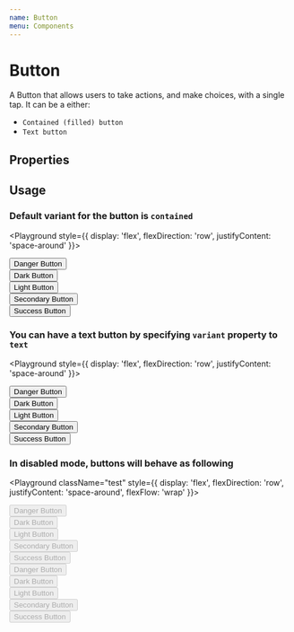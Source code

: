 ```yaml
---
name: Button
menu: Components
---
```



# Button

A Button that allows users to take actions, and make choices, with a single tap. It can be a either:

- `Contained (filled) button`
- `Text button`

## Properties

<Props of={Button} />

## Usage

### Default variant for the button is `contained`

<Playground style={{ display: 'flex', flexDirection: 'row', justifyContent: 'space-around' }}>
  <div>
    <Button type="danger">Danger Button</Button>
  </div>

<div>
  <Button type='dark'>Dark Button</Button>
</div>

<div>
  <Button type='light'>Light Button</Button>
</div>

<div>
  <Button type='secondary'>Secondary Button</Button>
</div>

  <div>
    <Button type="success">Success Button</Button>
  </div>
</Playground>

### You can have a text button by specifying `variant` property to `text`

<Playground style={{ display: 'flex', flexDirection: 'row', justifyContent: 'space-around' }}>
  <div>
    <Button type="danger" variant="text">Danger Button</Button>
  </div>

<div>
  <Button type='dark' variant='text'>
    Dark Button
  </Button>
</div>

<div>
  <Button type='light' variant='text'>
    Light Button
  </Button>
</div>

<div>
  <Button type='secondary' variant='text'>
    Secondary Button
  </Button>
</div>

  <div>
    <Button type="success" variant="text">Success Button</Button>
  </div>
</Playground>

### In disabled mode, buttons will behave as following

<Playground className="test" style={{ display: 'flex', flexDirection: 'row', justifyContent: 'space-around', flexFlow: 'wrap' }}>
<div style={{ display: 'flex', margin: '8px' }}>
  <div style={{margin: '8px'}}>
    <Button type="danger" disabled>Danger Button</Button>
  </div>

<div style={{ margin: '8px' }}>
  <Button type='dark' disabled>
    Dark Button
  </Button>
</div>

<div style={{ margin: '8px' }}>
  <Button type='light' disabled>
    Light Button
  </Button>
</div>

<div style={{ margin: '8px' }}>
  <Button type='secondary' disabled>
    Secondary Button
  </Button>
</div>

  <div style={{margin: '8px'}}>
    <Button type="success" disabled>Success Button</Button>
  </div>
</div>

<div style={{ display: 'flex', margin: '8px' }}>
  <div style={{margin: '8px'}}>
    <Button type="danger" variant="text" disabled>Danger Button</Button>
  </div>

<div style={{ margin: '8px' }}>
  <Button type='dark' variant='text' disabled>
    Dark Button
  </Button>
</div>

<div style={{ margin: '8px' }}>
  <Button type='light' variant='text' disabled>
    Light Button
  </Button>
</div>

<div style={{ margin: '8px' }}>
  <Button type='secondary' variant='text' disabled>
    Secondary Button
  </Button>
</div>

  <div style={{margin: '8px'}}>
    <Button type="success" variant="text" disabled>Success Button</Button>
  </div>
  </div>
</Playground>
